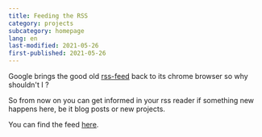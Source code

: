 ```yaml
---
title: Feeding the RSS
category: projects
subcategory: homepage
lang: en
last-modified: 2021-05-26
first-published: 2021-05-26
---
```


Google brings the good old
[rss-feed](https://www.golem.de/news/google-chrome-will-rss-zurueck-in-den-browser-bringen-2105-156635.html) back to its
chrome browser so why shouldn't I ?

So from now on you can get informed in your rss reader if something new happens here, be it blog posts or new projects.

You can find the feed [here](https://veeck.de/rss.xml).
